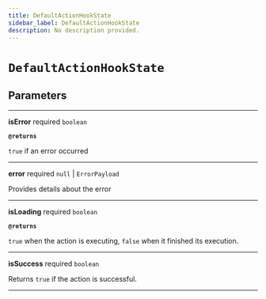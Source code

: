 ```yaml
---
title: DefaultActionHookState
sidebar_label: DefaultActionHookState
description: No description provided.
---
```


# `DefaultActionHookState`

## Parameters

---

**isError** <span className="optional-status">required</span> `boolean`

**`@returns`**

`true` if an error occurred

---

**error** <span className="optional-status">required</span> `null` | `ErrorPayload`

Provides details about the error

---

**isLoading** <span className="optional-status">required</span> `boolean`

**`@returns`**

`true` when the action is executing, `false` when it finished its execution.

---

**isSuccess** <span className="optional-status">required</span> `boolean`

Returns `true` if the action is successful.

---
